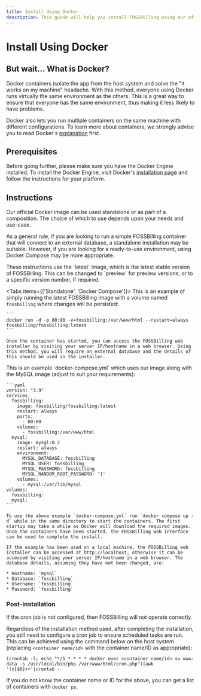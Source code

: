 ```yaml
---
title: Install Using Docker
description: This guide will help you install FOSSBilling using our official Docker image
---
```



# <FontAwesomeIcon icon={faDocker} /> Install Using Docker

## But wait... What is Docker?
Docker containers isolate the app from the host system and solve the "it works on my machine" headache. With this method, everyone using Docker runs virtually the same environment as the others. This is a great way to ensure that everyone has the same environment, thus making it less likely to have problems.

Docker also lets you run multiple containers on the same machine with different configurations. To learn more about containers, we strongly advise you to read Docker's [explanation](https://www.docker.com/resources/what-container/) first.

## Prerequisites
Before going further, please make sure you have the Docker Engine installed. To install the Docker Engine, visit Docker's [installation page](https://docs.docker.com/engine/install/) and follow the instructions for your platform.

## Instructions
Our official Docker image can be used standalone or as part of a composition. The choice of which to use depends upon your needs and use-case.

As a general rule, if you are looking to run a simple FOSSBilling container that will connect to an external database, a standalone installation may be suitable. However, if you are looking for a ready-to-use environment, using Docker Compose may be more appropriate.

<Callout type='info'>
  These instructions use the `latest` image, which is the latest stable version of FOSSBilling. This can be changed to `preview` for preview versions, or to a specific version number, if required.
</Callout>

<Tabs items={['Standalone', 'Docker Compose']}>
  <Tab>
    This is an example of simply running the latest FOSSBilling image with a volume named `fossbilling` where changes will be persisted:

    ```
    docker run -d -p 80:80 -v=fossbilling:/var/www/html --restart=always fossbilling/fossbilling:latest
    ```

    Once the container has started, you can access the FOSSBilling web installer by visiting your server IP/hostname in a web browser. Using this method, you will require an external database and the details of this should be used in the installer.
  </Tab>
  <Tab>
    This is an example `docker-compose.yml` which uses our image along with the MySQL image (adjust to suit your requirements):

    ```yaml
    version: "3.9"
    services:
      fossbilling:
        image: fossbilling/fossbilling:latest
        restart: always
        ports:
          - 80:80
        volumes:
          - fossbilling:/var/www/html
      mysql:
        image: mysql:8.2
        restart: always
        environment:
          MYSQL_DATABASE: fossbilling
          MYSQL_USER: fossbilling
          MYSQL_PASSWORD: fossbilling
          MYSQL_RANDOM_ROOT_PASSWORD: '1'
        volumes:
          - mysql:/var/lib/mysql
    volumes:
      fossbilling:
      mysql:
    ```

    To use the above example `docker-compose.yml` run `docker compose up -d` while in the same directory to start the containers. The first startup may take a while as Docker will download the required images. Once the containers have been started, the FOSSBilling web interface can be used to complete the install. 

    If the example has been used on a local machine, the FOSSBilling web installer can be accessed at http://localhost, otherwise it can be accessed by visiting your server IP/hostname in a web browser. The database details, assuming they have not been changed, are:

    * Hostname: `mysql`
    * Database: `fossbilling`
    * Username: `fossbilling`
    * Password: `fossbilling`
  </Tab>
</Tabs>

### Post-installation

<Callout type="warning">
  If the cron job is not configured, then FOSSBilling will not operate correctly.
</Callout>

Regardless of the installation method used, after completing the installation, you still need to configure a cron job to ensure scheduled tasks are run. This can be achieved using the command below on the host system (replacing `<container name/id>` with the container name/ID as appropriate):

```
(crontab -l; echo "*/5 * * * * docker exec <container name/id> su www-data -s /usr/local/bin/php /var/www/html/cron.php")|awk '!x[$0]++'|crontab -
```

If you do not know the container name or ID for the above, you can get a list of containers with `docker ps`.
